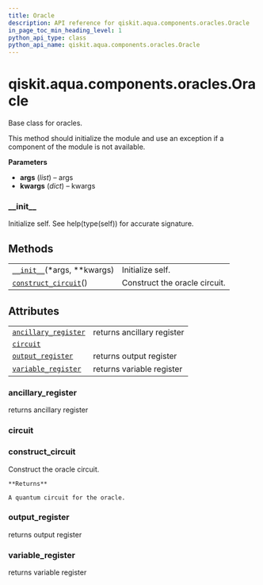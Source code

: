 ```yaml
---
title: Oracle
description: API reference for qiskit.aqua.components.oracles.Oracle
in_page_toc_min_heading_level: 1
python_api_type: class
python_api_name: qiskit.aqua.components.oracles.Oracle
---
```


<span id="qiskit-aqua-components-oracles-oracle" />

# qiskit.aqua.components.oracles.Oracle

<Class id="qiskit.aqua.components.oracles.Oracle" isDedicatedPage={true} github="https://github.com/qiskit-community/qiskit-aqua/tree/stable/0.8/qiskit/aqua/components/oracles/oracle.py" signature="Oracle(*args, **kwargs)" modifiers="class">
  Base class for oracles.

  This method should initialize the module and use an exception if a component of the module is not available.

  **Parameters**

  *   **args** (*list*) – args
  *   **kwargs** (*dict*) – kwargs

  ### \_\_init\_\_

  <Function id="qiskit.aqua.components.oracles.Oracle.__init__" signature="__init__(*args, **kwargs)" modifiers="abstract">
    Initialize self. See help(type(self)) for accurate signature.
  </Function>

  ## Methods

  |                                                                                                                                             |                               |
  | ------------------------------------------------------------------------------------------------------------------------------------------- | ----------------------------- |
  | [`__init__`](#qiskit.aqua.components.oracles.Oracle.__init__ "qiskit.aqua.components.oracles.Oracle.__init__")(\*args, \*\*kwargs)          | Initialize self.              |
  | [`construct_circuit`](#qiskit.aqua.components.oracles.Oracle.construct_circuit "qiskit.aqua.components.oracles.Oracle.construct_circuit")() | Construct the oracle circuit. |

  ## Attributes

  |                                                                                                                                              |                            |
  | -------------------------------------------------------------------------------------------------------------------------------------------- | -------------------------- |
  | [`ancillary_register`](#qiskit.aqua.components.oracles.Oracle.ancillary_register "qiskit.aqua.components.oracles.Oracle.ancillary_register") | returns ancillary register |
  | [`circuit`](#qiskit.aqua.components.oracles.Oracle.circuit "qiskit.aqua.components.oracles.Oracle.circuit")                                  |                            |
  | [`output_register`](#qiskit.aqua.components.oracles.Oracle.output_register "qiskit.aqua.components.oracles.Oracle.output_register")          | returns output register    |
  | [`variable_register`](#qiskit.aqua.components.oracles.Oracle.variable_register "qiskit.aqua.components.oracles.Oracle.variable_register")    | returns variable register  |

  ### ancillary\_register

  <Function id="qiskit.aqua.components.oracles.Oracle.ancillary_register" signature="ancillary_register" modifiers="abstract property">
    returns ancillary register
  </Function>

  ### circuit

  <Attribute id="qiskit.aqua.components.oracles.Oracle.circuit" />

  ### construct\_circuit

  <Function id="qiskit.aqua.components.oracles.Oracle.construct_circuit" signature="construct_circuit()" modifiers="abstract">
    Construct the oracle circuit.

    **Returns**

    A quantum circuit for the oracle.
  </Function>

  ### output\_register

  <Function id="qiskit.aqua.components.oracles.Oracle.output_register" signature="output_register" modifiers="abstract property">
    returns output register
  </Function>

  ### variable\_register

  <Function id="qiskit.aqua.components.oracles.Oracle.variable_register" signature="variable_register" modifiers="abstract property">
    returns variable register
  </Function>
</Class>

